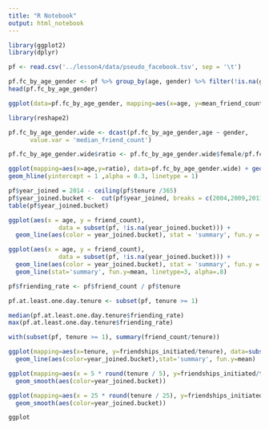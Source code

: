 ```yaml
---
title: "R Notebook"
output: html_notebook
---
```


```r
library(ggplot2)
library(dplyr)
```

```r
pf <- read.csv('../lesson4/data/pseudo_facebook.tsv', sep = '\t')
```

```r
pf.fc_by_age_gender <- pf %>% group_by(age, gender) %>% filter(!is.na(gender)) %>% summarize(mean_friend_count=mean(friend_count),median_friend_count=median(friend_count), n=n()) %>% ungroup() %>% arrange(age)
head(pf.fc_by_age_gender)

```
```r
ggplot(data=pf.fc_by_age_gender, mapping=aes(x=age, y=mean_friend_count, color=gender)) + geom_line() 
```

```r
library(reshape2)

pf.fc_by_age_gender.wide <- dcast(pf.fc_by_age_gender,age ~ gender,
      value.var = 'median_friend_count')
```

```r
pf.fc_by_age_gender.wide$ratio <- pf.fc_by_age_gender.wide$female/pf.fc_by_age_gender.wide$male

ggplot(mapping=aes(x=age,y=ratio), data=pf.fc_by_age_gender.wide) + geom_line()+
geom_hline(yintercept = 1 ,alpha = 0.3, linetype = 1)
```


```r
pf$year_joined = 2014 - ceiling(pf$tenure /365)
pf$year_joined.bucket <-  cut(pf$year_joined, breaks = c(2004,2009,2011,2012,2014))
table(pf$year_joined.bucket)
```

```r
ggplot(aes(x = age, y = friend_count), 
              data = subset(pf, !is.na(year_joined.bucket))) + 
  geom_line(aes(color = year_joined.bucket), stat = 'summary', fun.y = median)

```
```r

ggplot(aes(x = age, y = friend_count), 
              data = subset(pf, !is.na(year_joined.bucket))) + 
  geom_line(aes(color = year_joined.bucket), stat = 'summary', fun.y = mean) +
  geom_line(stat='summary', fun.y=mean, linetype=3, alpha=.8)
```
```r
pf$friending_rate <- pf$friend_count / pf$tenure

pf.at.least.one.day.tenure <- subset(pf, tenure >= 1)

median(pf.at.least.one.day.tenure$friending_rate)
max(pf.at.least.one.day.tenure$friending_rate)

with(subset(pf, tenure >= 1), summary(friend_count/tenure))
```
```r
ggplot(mapping=aes(x=tenure, y=friendships_initiated/tenure), data=subset(pf, tenure >= 1)) +
  geom_line(aes(color=year_joined.bucket),stat='summary', fun.y=mean)
```
```r

ggplot(mapping=aes(x = 5 * round(tenure / 5), y=friendships_initiated/tenure), data=subset(pf, tenure >= 1)) +
  geom_smooth(aes(color=year_joined.bucket))
```

```r

ggplot(mapping=aes(x = 25 * round(tenure / 25), y=friendships_initiated/tenure), data=subset(pf, tenure >= 1)) +
  geom_smooth(aes(color=year_joined.bucket))

```

```r
ggplot
```

